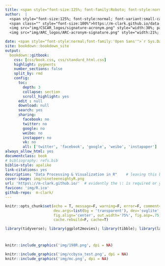 ```yaml
--- 
title: <span style="font-size:125%; font-family:Roboto; font-style:normal">Data Processing & Visualization</span>
author:  |
  <span style="font-size:125%; font-style:normal; font-variant:small-caps; font-family:'Open Sans'">Michael Clark</span> <br>
  <span class="" style="font-size:100%">https://m-clark.github.io/data-processing-and-visualization/</span><br><br>
  <img src="img/CSCAR_logos/signature-acronym.png" style="width:30%; padding:10px 0;" alt="University of Michigan: CSCAR"> <br>
  <img src="img/ARC_logos/ARC-acronym-signature.png" style="width:21%; padding:10px 0;" alt="University of Michigan: Advanced Research Computing"> 

date: <span style="font-style:normal;font-family:'Open Sans'">`r Sys.Date()`</span>
site: bookdown::bookdown_site
output:
  bookdown::gitbook:
    css: [css/book.css, css/standard_html.css]
    highlight: pygments
    number_sections: false
    split_by: rmd
    config:
      toc:
        depth: 3
        collapse: section
        scroll_highlight: yes
      edit : null
      download: null
      search: yes
      sharing:
        facebook: no
        twitter: no
        google: no
        weibo: no
        instapper: no
        vk: no
        all: ['twitter', 'facebook', 'google', 'weibo', 'instapaper']
always_allow_html: yes
documentclass: book
# bibliography: refs.bib
biblio-style: apalike
link-citations: yes
description: "Data Processing & Visualization in R"    # leaving this blank will actually screw things up in the same way as the url issue; even commenting will
cover-image: img/nineteeneightyR.png
url: 'https\://m-clark.github.io/'  # evidently the \: is required or you'll get text in the title/toc area
favicon: 'img/R.ico'
github-repo:  m-clark/
---
```


```r
knitr::opts_chunk$set(echo = T, message=F, warning=F, error=F, comment=NA, R.options=list(width=220),   # code 
                      dev.args=list(bg = 'transparent'), dev='svglite',                                 # viz
                      fig.align='center', out.width='75%', fig.asp=.75,                 
                      cache.rebuild=F, cache=T)                                                         # cache
```


```r
library(tidyverse); library(ggplot2movies); library(tibble); library(lazerhawk)
```

#



```r
knitr::include_graphics('img/198R.png', dpi = NA)
```

```r
knitr::include_graphics('img/ccbysa_test.png', dpi = NA)
knitr::include_graphics('img/mc.png', dpi = NA)
```
